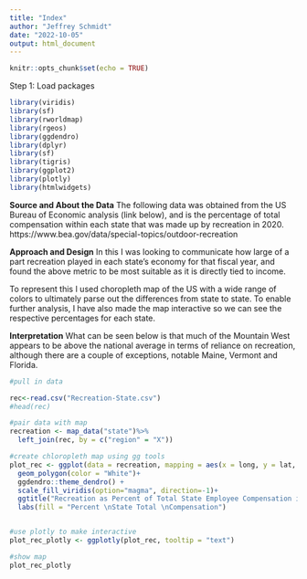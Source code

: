 ```yaml
---
title: "Index"
author: "Jeffrey Schmidt"
date: "2022-10-05"
output: html_document
---
```


```r
knitr::opts_chunk$set(echo = TRUE)
```

Step 1: Load packages

```r
library(viridis)
library(sf)
library(rworldmap)
library(rgeos)
library(ggdendro)
library(dplyr)
library(sf)
library(tigris)
library(ggplot2)
library(plotly)
library(htmlwidgets)
```
**Source and About the Data**
The following data was obtained from the US Bureau of Economic analysis (link below), and is the percentage of total compensation within each state that was made up by recreation in 2020.
https://www.bea.gov/data/special-topics/outdoor-recreation

**Approach and Design**
In this I was looking to communicate how large of a part recreation played in each state's economy for that fiscal year, and found the above metric to be most suitable as it is directly tied to income. 

To represent this I used choropleth map of the US with a wide range of colors to ultimately parse out the differences from state to state. To enable further analysis, I have also made the map interactive so we can see the respective percentages for each state.

**Interpretation**
What can be seen below is that much of the Mountain West appears to be above the national average in terms of reliance on recreation, although there are a couple of exceptions, notable Maine, Vermont and Florida. 

```r
#pull in data

rec<-read.csv("Recreation-State.csv")
#head(rec)

#pair data with map
recreation <- map_data("state")%>%
  left_join(rec, by = c("region" = "X"))
```


```r
#create chloropleth map using gg tools
plot_rec <- ggplot(data = recreation, mapping = aes(x = long, y = lat, group = group, fill = Percent_TotalComp, text = paste("% of State Total:", round(Percent_TotalComp,1), sep = " "))) +
  geom_polygon(color = "White")+
  ggdendro::theme_dendro() +
  scale_fill_viridis(option="magma", direction=-1)+
  ggtitle("Recreation as Percent of Total State Employee Compensation in 2020")+
  labs(fill = "Percent \nState Total \nCompensation")


#use plotly to make interactive
plot_rec_plotly <- ggplotly(plot_rec, tooltip = "text")

#show map
plot_rec_plotly 
```

